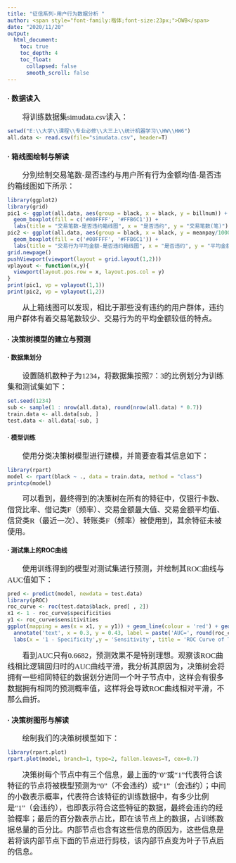 ---
title: "征信系列-用户行为数据分析 "
author: <span style="font-family:楷体;font-size:23px;">DWB</span>
date: "2020/11/20"
output: 
  html_document:
    toc: true
    toc_depth: 4
    toc_float:
      collapsed: false
      smooth_scroll: false
---
### $\textbf{·}$ 数据读入

<span style="font-family:楷体;font-size:17px;">　　将训练数据集simudata.csv读入：</span>

```{r message=FALSE, warning=FALSE}
setwd("E:\\大学\\课程\\专业必修\\大三上\\统计机器学习\\HW\\HW6")
all.data <- read.csv(file="simudata.csv", header=T)
```

### $\textbf{·}$ 箱线图绘制与解读

<span style="font-family:楷体;font-size:17px;">　　分别绘制交易笔数-是否违约与用户所有行为金额均值-是否违约箱线图如下所示：</span>

```{r message=FALSE, warning=FALSE}
library(ggplot2)
library(grid)
pic1 <- ggplot(all.data, aes(group = black, x = black, y = billnum)) + 
  geom_boxplot(fill = c('#00FFFF', '#FFB6C1')) + 
  labs(title = "交易笔数-是否违约箱线图", x = "是否违约", y = "交易笔数(笔)")
pic2 <- ggplot(all.data, aes(group = black, x = black, y = meanpay/10000)) + 
  geom_boxplot(fill = c('#00FFFF', '#FFB6C1')) + 
  labs(title = "交易行为平均金额-是否违约箱线图", x = "是否违约", y = "平均金额(万元)")
grid.newpage() 
pushViewport(viewport(layout = grid.layout(1,2)))
vplayout <- function(x,y){
  viewport(layout.pos.row = x, layout.pos.col = y)
}
print(pic1, vp = vplayout(1,1))   
print(pic2, vp = vplayout(1,2))   
```

<span style="font-family:楷体;font-size:17px;">　　从上箱线图可以发现，相比于那些没有违约的用户群体，违约用户群体有着交易笔数较少、交易行为的平均金额较低的特点。</span>

### $\textbf{·}$ 决策树模型的建立与预测
#### $\textbf{·}$ 数据集划分

<span style="font-family:楷体;font-size:17px;">　　设置随机数种子为1234，将数据集按照7：3的比例划分为训练集和测试集如下：</span>

```{r message=FALSE, warning=FALSE}
set.seed(1234)
sub <- sample(1 : nrow(all.data), round(nrow(all.data) * 0.7))
train.data <- all.data[sub, ]
test.data <- all.data[-sub, ]
```

#### $\textbf{·}$ 模型训练

<span style="font-family:楷体;font-size:17px;">　　使用分类决策树模型进行建模，并简要查看其信息如下：</span>

```{r message=FALSE, warning=FALSE}
library(rpart)
model <- rpart(black ~ ., data = train.data, method = "class")
printcp(model)
```

<span style="font-family:楷体;font-size:17px;">　　可以看到，最终得到的决策树在所有的特征中，仅银行卡数、借贷比率、借记类F（频率）、交易金额最大值、交易金额平均值、信贷类R（最近一次）、转账类F（频率）被使用到，其余特征未被使用。</span>

#### $\textbf{·}$ 测试集上的ROC曲线

<span style="font-family:楷体;font-size:17px;">　　使用训练得到的模型对测试集进行预测，并绘制其ROC曲线与AUC值如下：</span>

```{r message=FALSE, warning=FALSE}
pred <- predict(model, newdata = test.data)
library(pROC)
roc_curve <- roc(test.data$black, pred[ , 2])
x1 <- 1 - roc_curve$specificities
y1 <- roc_curve$sensitivities
ggplot(mapping = aes(x = x1, y = y1)) + geom_line(colour = 'red') + geom_abline(intercept = 0, slope = 1) +
  annotate('text', x = 0.3, y = 0.43, label = paste('AUC=', round(roc_curve$auc,4))) +
  labs(x = '1 - Specificity',y = 'Sensitivity', title = 'ROC Curve of Test Data')
```

<span style="font-family:楷体;font-size:17px;">　　看到AUC只有0.6682，预测效果不是特别理想。观察该ROC曲线相比逻辑回归时的AUC曲线平滑，我分析其原因为，决策树会将拥有一些相同特征的数据划分进同一个叶子节点中，这样会有很多数据拥有相同的预测概率值，这样将会导致ROC曲线相对平滑，不那么曲折。</span>

### $\textbf{·}$ 决策树图形与解读

<span style="font-family:楷体;font-size:17px;">　　绘制我们的决策树模型如下：</span>

```{r message=FALSE, warning=FALSE}
library(rpart.plot)
rpart.plot(model, branch=1, type=2, fallen.leaves=T, cex=0.7)
```

<span style="font-family:楷体;font-size:17px;">　　决策树每个节点中有三个信息，最上面的“0”或“1”代表符合该特征的节点将被模型预测为“0”（不会违约）或“1”（会违约）；中间的小数表示概率，代表符合该特征的训练数据中，有多少比例是“1”（会违约），也即表示符合这些特征的数据，最终会违约的经验概率；最后的百分数表示占比，即在该节点上的数据，占训练数据总量的百分比。内部节点也含有这些信息的原因为，这些信息是若将该内部节点下面的节点进行剪枝，该内部节点变为叶子节点后的信息。</span>
